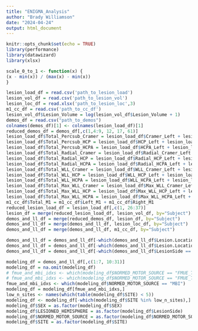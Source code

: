 ```yaml
---
title: "ENIGMA_Analysis"
author: "Brady Williamson"
date: "2024-04-24"
output: html_document
---
```


```r
knitr::opts_chunk$set(echo = TRUE)
library(performance)
library(datawizard)
library(xlsx)
```

```r
scale_0_to_1 <- function(x) {
(x - min(x)) / (max(x) - min(x))
}
```

```r
lesion_load_df = read.csv('path_to_lesion_load')
lesion_vol_df = read.csv('path_to_lesion_vol')
lesion_loc_df = read.xlsx('path_to_lesion_loc',3)
m1_cc_df = read.csv('path_to_cc_df')
lesion_vol_df$Lesion_Volume = log(lesion_vol_df$Lesion_Volume + 1)
demos_df = read.csv("path_to_demos")
colnames(demos_df)[1] <- colnames(lesion_load_df)[1]
reduced_demos_df = demos_df[,c(1,4:9, 12, 17, 61)]
lesion_load_df$Total_Percsub_Cramer = lesion_load_df$Cramer_Left + lesion_load_df$Cramer_Right
lesion_load_df$Total_Percsub_HCP = lesion_load_df$HCP_Left + lesion_load_df$HCP_Right
lesion_load_df$Total_Percsub_HCPA = lesion_load_df$HCPA_Left + lesion_load_df$HCPA_Right
lesion_load_df$Total_Radial_Cramer = lesion_load_df$Radial_Cramer_Left + lesion_load_df$Radial_Cramer_Right
lesion_load_df$Total_Radial_HCP = lesion_load_df$Radial_HCP_Left + lesion_load_df$Radial_HCP_Right
lesion_load_df$Total_Radial_HCPA = lesion_load_df$Radial_HCPA_Left + lesion_load_df$Radial_HCPA_Right
lesion_load_df$Total_WLL_Cramer = lesion_load_df$WLL_Cramer_Left + lesion_load_df$WLL_Cramer_Right
lesion_load_df$Total_WLL_HCP = lesion_load_df$WLL_HCP_Left + lesion_load_df$WLL_HCP_Right
lesion_load_df$Total_WLL_HCPA = lesion_load_df$WLL_HCPA_Left + lesion_load_df$WLL_HCPA_Right
lesion_load_df$Total_Max_WLL_Cramer = lesion_load_df$Max_WLL_Cramer_Left + lesion_load_df$Max_WLL_Cramer_Right
lesion_load_df$Total_Max_WLL_HCP = lesion_load_df$Max_WLL_HCP_Left + lesion_load_df$Max_WLL_HCP_Right
lesion_load_df$Total_Max_WLL_HCPA = lesion_load_df$Max_WLL_HCPA_Left + lesion_load_df$Max_WLL_HCPA_Right
m1_cc_df$Total_M1 = m1_cc_df$Left_M1 + m1_cc_df$Right_M1
reduced_lesion_load_df = lesion_load_df[,c(1, 26:37)]
lesion_df = merge(reduced_lesion_load_df, lesion_vol_df, by="Subject")
demos_and_ll_df = merge(reduced_demos_df, lesion_df, by="Subject")
demos_and_ll_df = merge(demos_and_ll_df, lesion_loc_df, by="Subject")
demos_and_ll_df = merge(demos_and_ll_df, m1_cc_df, by="Subject")

demos_and_ll_df = demos_and_ll_df[-which(demos_and_ll_df$Lesion.Location == 3),]
demos_and_ll_df = demos_and_ll_df[-which(demos_and_ll_df$Lesion.Location == 4),]
demos_and_ll_df = demos_and_ll_df[-which(demos_and_ll_df$LesionSide == 3),]

modeling_df = demos_and_ll_df[,c(1:7, 10:31)]
modeling_df = na.omit(modeling_df)
# fmue_and_mbi_idxs <- which(modeling_df$NORMED_MOTOR_SOURCE == "FMUE_TOTAL" | modeling_df$NORMED_MOTOR_SOURCE == "MBI")
# fmue_and_mbi_idxs <- which(modeling_df$NORMED_MOTOR_SOURCE == "FMUE_TOTAL")
fmue_and_mbi_idxs <- which(modeling_df$NORMED_MOTOR_SOURCE == "MBI")
modeling_df = modeling_df[fmue_and_mbi_idxs,]
low_n_sites <- names(which(table(modeling_df$SITE) < 5))
modeling_df <- modeling_df[-which(modeling_df$SITE %in% low_n_sites),]
modeling_df$SEX = as.factor(modeling_df$SEX)
modeling_df$LESIONED_HEMISPHERE = as.factor(modeling_df$LesionSide)
modeling_df$NORMED_MOTOR_SOURCE = as.factor(modeling_df$NORMED_MOTOR_SOURCE)
modeling_df$SITE = as.factor(modeling_df$SITE)
```
